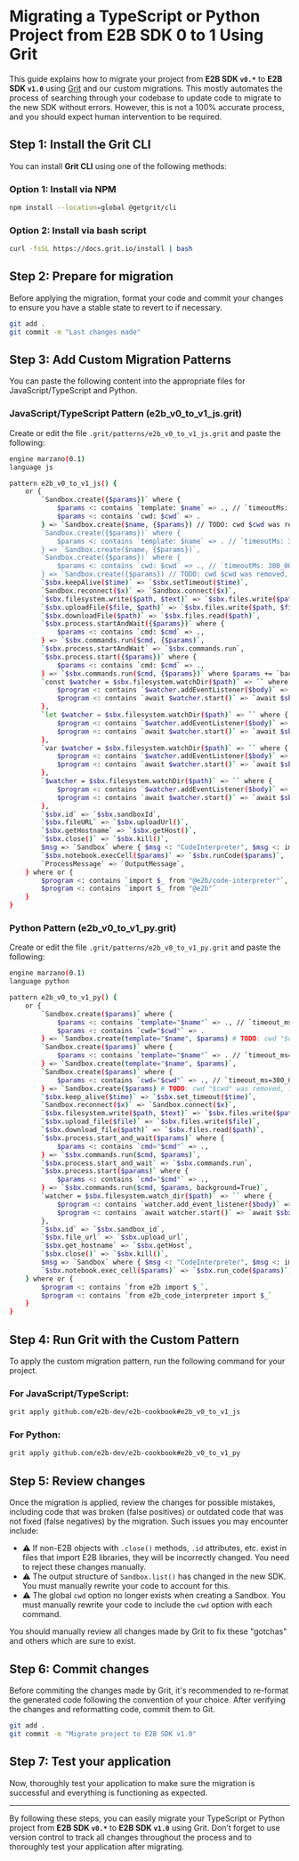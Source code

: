 # Migrating a TypeScript or Python Project from E2B SDK 0 to 1 Using Grit

This guide explains how to migrate your project from **E2B SDK `v0.*`** to **E2B SDK `v1.0`** using [Grit](https://www.grit.io/) and our custom migrations.
This mostly automates the process of searching through your codebase to update code to migrate to the new SDK without errors. However, this is not a 100% accurate process, and you should expect human intervention to be required.

## Step 1: Install the Grit CLI

You can install **Grit CLI** using one of the following methods:

### Option 1: Install via NPM

```bash
npm install --location=global @getgrit/cli
```

### Option 2: Install via bash script

```bash
curl -fsSL https://docs.grit.io/install | bash
```

## Step 2: Prepare for migration

Before applying the migration, format your code and commit your changes to ensure you have a stable state to revert to if necessary.

```bash
git add .
git commit -m "Last changes made"
```

## Step 3: Add Custom Migration Patterns

You can paste the following content into the appropriate files for JavaScript/TypeScript and Python.

### JavaScript/TypeScript Pattern (e2b_v0_to_v1_js.grit)

Create or edit the file `.grit/patterns/e2b_v0_to_v1_js.grit` and paste the following:

```bash
engine marzano(0.1)
language js

pattern e2b_v0_to_v1_js() {
    or {
        `Sandbox.create({$params})` where {
            $params <: contains `template: $name` => ., // `timeoutMs: 300_000`,
            $params <: contains `cwd: $cwd` => .
        } => `Sandbox.create($name, {$params}) // TODO: cwd $cwd was removed, it can't be set on sbx anymore`,
        `Sandbox.create({$params})` where {
            $params <: contains `template: $name` => . // `timeoutMs: 300_000`
        } => `Sandbox.create($name, {$params})`,
        `Sandbox.create({$params})` where {
            $params <: contains `cwd: $cwd` => ., // `timeoutMs: 300_000`,
        } => `Sandbox.create({$params}) // TODO: cwd $cwd was removed, it can't be set on sbx anymore`,
        `$sbx.keepAlive($time)` => `$sbx.setTimeout($time)`,
        `Sandbox.reconnect($x)` => `Sandbox.connect($x)`,
        `$sbx.filesystem.write($path, $text)` => `$sbx.files.write($path, $text)`,
        `$sbx.uploadFile($file, $path)` => `$sbx.files.write($path, $file)`,
        `$sbx.downloadFile($path)` => `$sbx.files.read($path)`,
        `$sbx.process.startAndWait({$params})` where {
            $params <: contains `cmd: $cmd` => .,
        } => `$sbx.commands.run($cmd, {$params)`,
        `$sbx.process.startAndWait` => `$sbx.commands.run`,
        `$sbx.process.start({$params})` where {
            $params <: contains `cmd: $cmd` => .,
        } => `$sbx.commands.run($cmd, {$params})` where $params += `backgrund: true`,
        `const $watcher = $sbx.filesystem.watchDir($path)` => `` where {
            $program <: contains `$watcher.addEventListener($body)` => .,
            $program <: contains `await $watcher.start()` => `await $sbx.files.watch($path, $body)`
        },
        `let $watcher = $sbx.filesystem.watchDir($path)` => `` where {
            $program <: contains `$watcher.addEventListener($body)` => .,
            $program <: contains `await $watcher.start()` => `await $sbx.files.watch($path, $body)`
        },
        `var $watcher = $sbx.filesystem.watchDir($path)` => `` where {
            $program <: contains `$watcher.addEventListener($body)` => .,
            $program <: contains `await $watcher.start()` => `await $sbx.files.watch($path, $body)`
        },
        `$watcher = $sbx.filesystem.watchDir($path)` => `` where {
            $program <: contains `$watcher.addEventListener($body)` => .,
            $program <: contains `await $watcher.start()` => `await $sbx.files.watch($path, $body)`
        },
        `$sbx.id` => `$sbx.sandboxId`,
        `$sbx.fileURL` => `$sbx.uploadUrl()`,
        `$sbx.getHostname` => `$sbx.getHost()`,
        `$sbx.close()` => `$sbx.kill()`,
        $msg => `Sandbox` where { $msg <: "CodeInterpreter", $msg <: imported_from(`"@e2b/code-interpreter"`) },
        `$sbx.notebook.execCell($params)` => `$sbx.runCode($params)`,
        `ProcessMessage` => `OutputMessage`,
    } where or {
        $program <: contains `import $_ from "@e2b/code-interpreter"`,
        $program <: contains `import $_ from "@e2b"`
    }
}
```

### Python Pattern (e2b_v0_to_v1_py.grit)

Create or edit the file `.grit/patterns/e2b_v0_to_v1_py.grit` and paste the following:

```bash
engine marzano(0.1)
language python

pattern e2b_v0_to_v1_py() {
    or {
        `Sandbox.create($params)` where {
            $params <: contains `template="$name"` => ., // `timeout_ms=300_000`,
            $params <: contains `cwd="$cwd"` => .
        } => `Sandbox.create(template="$name", $params) # TODO: cwd "$cwd" was removed, it can't be set on sbx anymore`,
        `Sandbox.create($params)` where {
            $params <: contains `template="$name"` => . // `timeout_ms=300_000`
        } => `Sandbox.create(template="$name", $params)`,
        `Sandbox.create($params)` where {
            $params <: contains `cwd="$cwd"` => ., // `timeout_ms=300_000`,
        } => `Sandbox.create($params) # TODO: cwd "$cwd" was removed, it can't be set on sbx anymore`,
        `$sbx.keep_alive($time)` => `$sbx.set_timeout($time)`,
        `Sandbox.reconnect($x)` => `Sandbox.connect($x)`,
        `$sbx.filesystem.write($path, $text)` => `$sbx.files.write($path, $text)`,
        `$sbx.upload_file($file)` => `$sbx.files.write($file)`,
        `$sbx.download_file($path)` => `$sbx.files.read($path)`,
        `$sbx.process.start_and_wait($params)` where {
            $params <: contains `cmd="$cmd"` => .,
        } => `$sbx.commands.run($cmd, $params)`,
        `$sbx.process.start_and_wait` => `$sbx.commands.run`,
        `$sbx.process.start($params)` where {
            $params <: contains `cmd="$cmd"` => .,
        } => `$sbx.commands.run($cmd, $params, background=True)`,
        `watcher = $sbx.filesystem.watch_dir($path)` => `` where {
            $program <: contains `watcher.add_event_listener($body)` => .,
            $program <: contains `await watcher.start()` => `await $sbx.files.watch($path, $body)`
        },
        `$sbx.id` => `$sbx.sandbox_id`,
        `$sbx.file_url` => `$sbx.upload_url`,
        `$sbx.get_hostname` => `$sbx.getHost`,
        `$sbx.close()` => `$sbx.kill()`,
        $msg => `Sandbox` where { $msg <: "CodeInterpreter", $msg <: imported_from(`e2b_code_interpreter`) },
        `$sbx.notebook.exec_cell($params)` => `$sbx.run_code($params)`,
    } where or {
        $program <: contains `from e2b import $_`,
        $program <: contains `from e2b_code_interpreter import $_`
    }
}
```

## Step 4: Run Grit with the Custom Pattern

To apply the custom migration pattern, run the following command for your project.

### For JavaScript/TypeScript:

```bash
grit apply github.com/e2b-dev/e2b-cookbook#e2b_v0_to_v1_js
```

### For Python:

```bash
grit apply github.com/e2b-dev/e2b-cookbook#e2b_v0_to_v1_py
```

## Step 5: Review changes

Once the migration is applied, review the changes for possible mistakes, including code that was broken (false positives) or outdated code that was not fixed (false negatives) by the migration. Such issues you may encounter include:

- ⚠️ If non-E2B objects with `.close()` methods, `.id` attributes, etc. exist in files that import E2B libraries, they will be incorrectly changed. You need to reject these changes manually.
- ⚠️ The output structure of `Sandbox.list()` has changed in the new SDK. You must manually rewrite your code to account for this.
- ⚠️ The global `cwd` option no longer exists when creating a Sandbox. You must manually rewrite your code to include the `cwd` option with each command.

You should manually review all changes made by Grit to fix these "gotchas" and others which are sure to exist.

## Step 6: Commit changes

Before commiting the changes made by Grit, it's recommended to re-format the generated code following the convention of your choice. After verifying the changes and reformatting code, commit them to Git.

```bash
git add .
git commit -m "Migrate project to E2B SDK v1.0"
```

## Step 7: Test your application

Now, thoroughly test your application to make sure the migration is successful and everything is functioning as expected.

---

By following these steps, you can easily migrate your TypeScript or Python project from **E2B SDK `v0.*`** to **E2B SDK `v1.0`** using Grit. Don’t forget to use version control to track all changes throughout the process and to thoroughly test your application after migrating.
